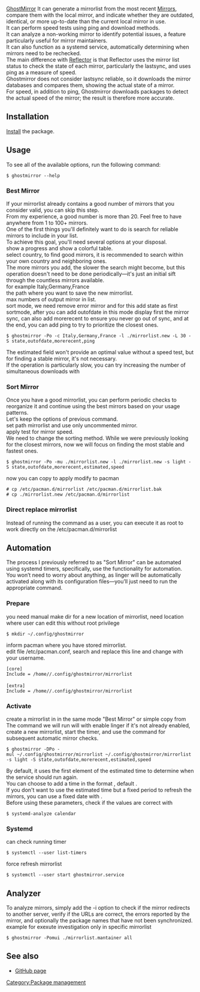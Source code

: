 <!--
== title ==
[[Category:nome categoria]]
[url/ nome]
[[refpage]]
{{Pkg|nome del pacchetto}}
{{Warning|sfondo rosso}}
{{ic|evidenzia}}
{{man|1|nome|EXAMPLES}}
{{AUR|nome pacchetto aur}}
-->

[[Category:Package management]]
{{Related articles start}}
{{Related|Mirrors}}
{{Related|Pacman}}
{{Related|Reflector}}
{{Related articles end}}
[https://github.com/vbextreme/ghostmirror/ GhostMirror] It can generate a mirrorlist from the most recent [[Mirrors]], compare them with the local mirror, and indicate whether they are outdated, identical, or more up-to-date than the current local mirror in use.<br>
It can perform speed tests using ping and download methods.<br>
It can analyze a non-working mirror to identify potential issues, a feature particularly useful for mirror maintainers.<br>
It can also function as a systemd service, automatically determining when mirrors need to be rechecked.<br>
The main difference with [[Reflector]] is that Reflector uses the mirror list status to check the state of each mirror, particularly the lastsync, and uses ping as a measure of speed.<br>
Ghostmirror does not consider lastsync reliable, so it downloads the mirror databases and compares them, showing the actual state of a mirror.<br>
For speed, in addition to ping, Ghostmirror downloads packages to detect the actual speed of the mirror; the result is therefore more accurate.<br>

== Installation ==

[[Install]] the {{AUR|ghostmirror}} package.

== Usage ==

To see all of the available options, run the following command:

 $ ghostmirror --help

=== Best Mirror ===

If your mirrorlist already contains a good number of mirrors that you consider valid, you can skip this step.<br>
From my experience, a good number is more than 20. Feel free to have anywhere from 1 to 100+ mirrors.<br>
One of the first things you'll definitely want to do is search for reliable mirrors to include in your list.<br>
To achieve this goal, you'll need several options at your disposal.<br>
{{ic|-Po}} show a progress and show a colorful table.<br>
{{ic|-c}} select country, to find good mirrors, it is recommended to search within your own country and neighboring ones.<br>
The more mirrors you add, the slower the search might become, but this operation doesn't need to be done periodically—it's just an initial sift through the countless mirrors available.<br>
for example Italy,Germany,France<br>
{{ic|-l}} the path where you want to save the new mirrorlist.<br>
{{ic|-L}} max numbers of output mirror in list.<br>
{{ic|-S}} sort mode, we need remove error mirror and for this add state as first sortmode, after you can add outofdate in this mode display first the mirror sync, can also add morerecent to ensure you never go out of sync, and at the end, you can add ping to try to prioritize the closest ones.<br>

 $ ghostmirror -Po -c Italy,Germany,France -l ./mirrorlist.new -L 30 -S state,outofdate,morerecent,ping
 
The estimated field won't provide an optimal value without a speed test, but for finding a stable mirror, it's not necessary.<br>
If the operation is particularly slow, you can try increasing the number of simultaneous downloads with {{ic|-d}}<br>

=== Sort Mirror ===

Once you have a good mirrorlist, you can perform periodic checks to reorganize it and continue using the best mirrors based on your usage patterns.<br>
Let's keep the options {{ic|-Pol}} of previous command.<br>
{{ic|-mu}} set path mirrorlist and use only uncommented mirror.<br>
{{ic|-s}} apply test for mirror speed.<br>
We need to change the sorting method. While we were previously looking for the closest mirrors, now we will focus on finding the most stable and fastest ones.

 $ ghostmirror -Po -mu ./mirrorlist.new -l ./mirrorlist.new -s light -S state,outofdate,morerecent,estimated,speed

now you can copy to apply modify to pacman

 # cp /etc/pacman.d/mirrorlist /etc/pacman.d/mirrorlist.bak
 # cp ./mirrorlist.new /etc/pacman.d/mirrorlist

=== Direct replace mirrorlist ===
Instead of running the command as a user, you can execute it as root to work directly on the /etc/pacman.d/mirrorlist

== Automation ==

The process I previously referred to as "Sort Mirror" can be automated using systemd timers, specifically, use the {{ic|linger}} functionality for automation.<br>
You won’t need to worry about anything, as linger will be automatically activated along with its configuration files—you’ll just need to run the appropriate command.

=== Prepare ===

you need manual make dir for a new location of mirrorlist, need location where user can edit this without root privilege

 $ mkdir ~/.config/ghostmirror

inform pacman where you have stored mirrorlist.<br>
edit file /etc/pacman.conf, search and replace this line and change <username> with your username.

 [core]
 Include = /home/<username>/.config/ghostmirror/mirrorlist
 
 [extra]
 Include = /home/<username>/.config/ghostmirror/mirrorlist

=== Activate ===

create a mirrorlist in {{ic|~/.config/ghostmirror}} in the same mode "Best Mirror" or simple copy from {{ic|/etc/pacman.d/mirrorlist}}<br>
The command we will run will with {{ic|-D}} enable linger if it's not already enabled, create a new mirrorlist, start the timer, and use the command for subsequent automatic mirror checks.

 $ ghostmirror -DPo -mul ~/.config/ghostmirror/mirrorlist ~/.config/ghostmirror/mirrorlist -s light -S state,outofdate,morerecent,estimated,speed

By default, it uses the first element of the estimated time to determine when the service should run again.<br>
You can choose to add a time in the format {{ic|-t hh:mm:ss}}, default {{ic|00:00:00}}.<br>
If you don't want to use the estimated time but a fixed period to refresh the mirrors, you can use a fixed date with {{ic|-f}}.<br>
Before using these parameters, check if the values are correct with

 $ systemd-analyze calendar <date to check>

=== Systemd ===

can check running timer

 $ systemctl --user list-timers

force refresh mirrorlist

 $ systemctl --user start ghostmirror.service

== Analyzer ==

To analyze mirrors, simply add the -i option to check if the mirror redirects to another server, verify if the URLs are correct, the errors reported by the mirror, and optionally the package names that have not been synchronized.<br>
example for exexute investigation only in specific mirrorlist

 $ ghostmirror -Pomui ./mirrorlist.mantainer all


== See also ==

* [https://github.com/vbextreme/ghostmirror GitHub page]

